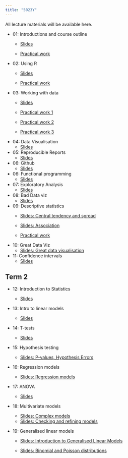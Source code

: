 ```yaml
---
title: "5023Y"
---
```


<script type="text/javascript" src="http://cdn.mathjax.org/mathjax/latest/MathJax.js?config=TeX-AMS-MML_HTMLorMML"></script>

All lecture materials will be available here.

- 01: Introductions and course outline
    - [Slides](slides/Introduction.html)

    - [Practical work](https://ueabio.github.io/data-sci-v1/introduction-to-r-and-rstudio.html)

- 02: Using R
    - [Slides](slides/Intro_02.html)
    
    - [Practical work](https://ueabio.github.io/data-sci-v1/basic-programming.html)

- 03: Working with data
    - [Slides](slides/Data_wrangling_03.html)

    - [Practical work 1](https://ueabio.github.io/data-sci-v1/loading-data.html)
    - [Practical work 2](https://ueabio.github.io/data-sci-v1/data-wrangling-part-one.html)
    - [Practical work 3](https://ueabio.github.io/data-sci-v1/data-wrangling-part-two.html)
    
- 04: Data Visualisation
    - [Slides](slides/ggplot.html)
    
- 05: Reproducible Reports
    - [Slides](slides/Reproducible_reports_06.html)
    
- 06: Github
    - [Slides](slides/Github.html)
    
- 06: Functional programming
    - [Slides](slides/Functional-programming.html)

- 07: Exploratory Analysis
    - [Slides](slides/EDA.html)
    
- 08: Bad Data viz
    - [Slides](slides/Bad-plots.html)
    
- 09: Descriptive statistics
    - [Slides: Central tendency and spread](slides/Descriptive_statistics_05.html)

    - [Slides: Association](slides/Association_05a.html)

    - [Practical work](https://ueabio.github.io/data-sci-v1/data-insights-part-one.html)


- 10: Great Data Viz
    - [Slides: Great data visualisation](slides/Great_data_viz.html)

- 11: Confidence intervals
    - [Slides](slides/Confidence_intervals.html)

## Term 2

- 12: Introduction to Statistics
    - [Slides](slides/intro_stats.html)
    
- 13: Intro to linear models
    - [Slides](slides/intro-linear-model.html)
    
- 14: T-tests
    - [Slides](slides/testing.html)

- 15: Hypothesis testing
    - [Slides: P-values, Hypothesis Errors](slides/Error_rates.html)

- 16: Regression models
    - [Slides: Regression models](slides/Linear-Regression.html)
 
    
- 17: ANOVA
    - [Slides](slides/ANOVA.html)
  
- 18: Multivariate models
    - [Slides: Complex models](slides/Complex_models.html)
    - [Slides: Checking and refining models](slides/Refining_models.html)
     
      
- 19: Generalised linear models

  - [Slides: Introduction to Generalised Linear Models](slides/Generalized-Linear-Models.html)

  - [Slides: Binomial and Poisson distributions](slides/Generalized-Linear-Models-Part-2.html)



    
